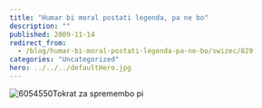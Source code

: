 ```yaml
---
title: "Humar bi moral postati legenda, pa ne bo"
description: ""
published: 2009-11-14
redirect_from:
  - /blog/humar-bi-moral-postati-legenda-pa-ne-bo/swizec/829
categories: "Uncategorized"
hero: ../../../defaultHero.jpg
---
```


![6054550](https://swizec.com/blog/wp-content/uploads/2009/11/6054550-300x225.jpg "6054550")Tokrat za spremembo pi

